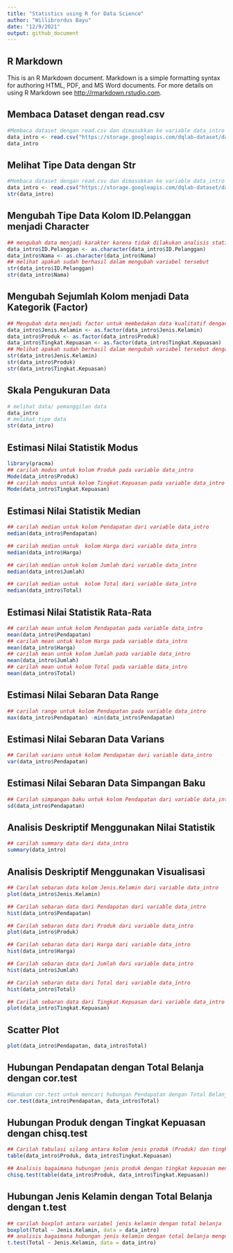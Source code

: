 ---
title: "Statistics using R for Data Science"
author: "Willibrordus Bayu"
date: "12/9/2021"
output: github_document
---

## R Markdown

This is an R Markdown document. Markdown is a simple formatting syntax for authoring HTML, PDF, and MS Word documents. For more details on using R Markdown see <http://rmarkdown.rstudio.com>.

## Membaca Dataset dengan read.csv

```{r cars}
#Membaca dataset dengan read.csv dan dimasukkan ke variable data_intro
data_intro <- read.csv("https://storage.googleapis.com/dqlab-dataset/data_intro.csv",sep=";")
data_intro
```

## Melihat Tipe Data dengan Str

```{r}
#Membaca dataset dengan read.csv dan dimasukkan ke variable data_intro
data_intro <- read.csv("https://storage.googleapis.com/dqlab-dataset/data_intro.csv",sep=";")
str(data_intro)
```

## Mengubah Tipe Data Kolom ID.Pelanggan menjadi Character

```{r}
## mengubah data menjadi karakter karena tidak dilakukan analisis statistik pada variabel ID Pelanggan dan nama
data_intro$ID.Pelanggan <- as.character(data_intro$ID.Pelanggan)
data_intro$Nama <- as.character(data_intro$Nama)
## melihat apakah sudah berhasil dalam mengubah variabel tersebut
str(data_intro$ID.Pelanggan)
str(data_intro$Nama)
```

## Mengubah Sejumlah Kolom menjadi Data Kategorik (Factor)

```{r}
## Mengubah data menjadi factor untuk membedakan data kualitatif dengan menggunakan functon as.factor
data_intro$Jenis.Kelamin <- as.factor(data_intro$Jenis.Kelamin)
data_intro$Produk <- as.factor(data_intro$Produk)
data_intro$Tingkat.Kepuasan <- as.factor(data_intro$Tingkat.Kepuasan)
## Melihat apakah sudah berhasil dalam mengubah variabel tersebut dengan menggunakan function str
str(data_intro$Jenis.Kelamin)
str(data_intro$Produk)
str(data_intro$Tingkat.Kepuasan)
```

## Skala Pengukuran Data

```{r}
# melihat data/ pemanggilan data
data_intro
# melihat tipe data
str(data_intro)
```

## Estimasi Nilai Statistik Modus

```{r}
library(pracma)
## carilah modus untuk kolom Produk pada variable data_intro
Mode(data_intro$Produk)
## carilah modus untuk kolom Tingkat.Kepuasan pada variable data_intro
Mode(data_intro$Tingkat.Kepuasan)
```

## Estimasi Nilai Statistik Median

```{r}
## carilah median untuk kolom Pendapatan dari variable data_intro
median(data_intro$Pendapatan)

## carilah median untuk  kolom Harga dari variable data_intro
median(data_intro$Harga)

## carilah median untuk kolom Jumlah dari variable data_intro
median(data_intro$Jumlah)

## carilah median untuk  kolom Total dari variable data_intro
median(data_intro$Total)
```

## Estimasi Nilai Statistik Rata-Rata

```{r}
## carilah mean untuk kolom Pendapatan pada variable data_intro
mean(data_intro$Pendapatan)
## carilah mean untuk kolom Harga pada variable data_intro
mean(data_intro$Harga)
## carilah mean untuk kolom Jumlah pada variable data_intro
mean(data_intro$Jumlah)
## carilah mean untuk kolom Total pada variable data_intro
mean(data_intro$Total)
```

## Estimasi Nilai Sebaran Data Range

```{r}
## carilah range untuk kolom Pendapatan pada variable data_intro
max(data_intro$Pendapatan) -min(data_intro$Pendapatan)
```

## Estimasi Nilai Sebaran Data Varians

```{r}
## Carilah varians untuk kolom Pendapatan dari variable data_intro
var(data_intro$Pendapatan)
```

## Estimasi Nilai Sebaran Data Simpangan Baku

```{r}
## Carilah simpangan baku untuk kolom Pendapatan dari variable data_intro
sd(data_intro$Pendapatan)
```

## Analisis Deskriptif Menggunakan Nilai Statistik

```{r}
## carilah summary data dari data_intro
summary(data_intro)
```

## Analisis Deskriptif Menggunakan Visualisasi

```{r}
## Carilah sebaran data kolom Jenis.Kelamin dari variable data_intro
plot(data_intro$Jenis.Kelamin)

## Carilah sebaran data dari Pendapatan dari variable data_intro
hist(data_intro$Pendapatan)

## Carilah sebaran data dari Produk dari variable data_intro
plot(data_intro$Produk)

## Carilah sebaran data dari Harga dari variable data_intro
hist(data_intro$Harga)

## Carilah sebaran data dari Jumlah dari variable data_intro
hist(data_intro$Jumlah)

## Carilah sebaran data dari Total dari variable data_intro
hist(data_intro$Total)

## Carilah sebaran data dari Tingkat.Kepuasan dari variable data_intro
plot(data_intro$Tingkat.Kepuasan)

```

## Scatter Plot

```{r}
plot(data_intro$Pendapatan, data_intro$Total)
```

## Hubungan Pendapatan dengan Total Belanja dengan cor.test

```{r}
#Gunakan cor.test untuk mencari hubungan Pendapatan dengan Total Belanja 
cor.test(data_intro$Pendapatan, data_intro$Total)
```

## Hubungan Produk dengan Tingkat Kepuasan dengan chisq.test

```{r}
## Carilah tabulasi silang antara kolom jenis produk (Produk) dan tingkat kepuasan (Tingkat.Kepuasan) dari variable data_intro
table(data_intro$Produk, data_intro$Tingkat.Kepuasan)

## Analisis bagaimana hubungan jenis produk dengan tingkat kepuasan mengunakan uji korelasi
chisq.test(table(data_intro$Produk, data_intro$Tingkat.Kepuasan))
```

## Hubungan Jenis Kelamin dengan Total Belanja dengan t.test

```{r}
## carilah boxplot antara variabel jenis kelamin dengan total belanja
boxplot(Total ~ Jenis.Kelamin, data = data_intro)
## analisis bagaimana hubungan jenis kelamin dengan total belanja mengunakan uji statistik t-test
t.test(Total ~ Jenis.Kelamin, data = data_intro)
```